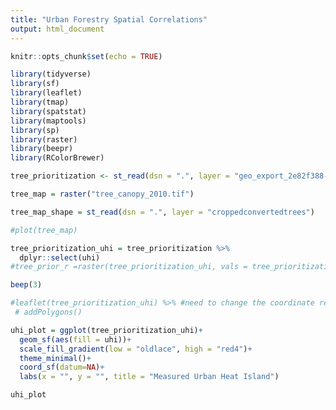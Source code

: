 ```yaml
---
title: "Urban Forestry Spatial Correlations"
output: html_document
---
```


```r
knitr::opts_chunk$set(echo = TRUE)
```



```r
library(tidyverse)
library(sf)
library(leaflet)
library(tmap)
library(spatstat)
library(maptools)
library(sp)
library(raster)
library(beepr)
library(RColorBrewer)
```

```r
tree_prioritization <- st_read(dsn = ".", layer = "geo_export_2e82f388-c013-45a0-bb25-522154013165")

tree_map = raster("tree_canopy_2010.tif")

tree_map_shape = st_read(dsn = ".", layer = "croppedconvertedtrees")
```

```r
#plot(tree_map)

tree_prioritization_uhi = tree_prioritization %>% 
  dplyr::select(uhi)
#tree_prior_r =raster(tree_prioritization_uhi, vals = tree_prioritization$uhi)

beep(3)
```



```r
#leaflet(tree_prioritization_uhi) %>% #need to change the coordinate reference system to match
 # addPolygons()

uhi_plot = ggplot(tree_prioritization_uhi)+
  geom_sf(aes(fill = uhi))+
  scale_fill_gradient(low = "oldlace", high = "red4")+
  theme_minimal()+
  coord_sf(datum=NA)+
  labs(x = "", y = "", title = "Measured Urban Heat Island")

uhi_plot

```


